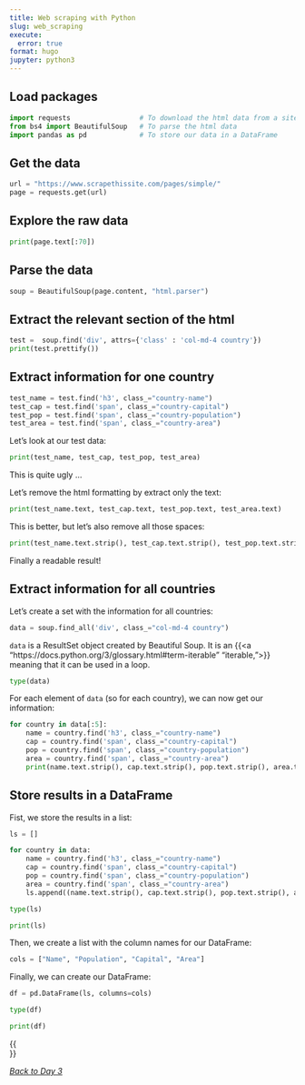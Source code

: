 ```yaml
---
title: Web scraping with Python
slug: web_scraping
execute:
  error: true
format: hugo
jupyter: python3
---
```


## Load packages

```python
import requests                 # To download the html data from a site
from bs4 import BeautifulSoup   # To parse the html data
import pandas as pd             # To store our data in a DataFrame
```

## Get the data

```python
url = "https://www.scrapethissite.com/pages/simple/"
page = requests.get(url)
```

## Explore the raw data

```python
print(page.text[:70])
```

## Parse the data

```python
soup = BeautifulSoup(page.content, "html.parser")
```

## Extract the relevant section of the html

```python
test =  soup.find('div', attrs={'class' : 'col-md-4 country'})
print(test.prettify())
```

## Extract information for one country

```python
test_name = test.find('h3', class_="country-name")
test_cap = test.find('span', class_="country-capital")
test_pop = test.find('span', class_="country-population")
test_area = test.find('span', class_="country-area")
```

Let's look at our test data:

```python
print(test_name, test_cap, test_pop, test_area)
```

This is quite ugly ...

Let's remove the html formatting by extract only the text:

```python
print(test_name.text, test_cap.text, test_pop.text, test_area.text)
```

This is better, but let's also remove all those spaces:

```python
print(test_name.text.strip(), test_cap.text.strip(), test_pop.text.strip(), test_area.text.strip())
```

Finally a readable result!

## Extract information for all countries

Let's create a set with the information for all countries:

```python
data = soup.find_all('div', class_="col-md-4 country")
```

`data` is a ResultSet object created by Beautiful Soup. It is an {{<a "https://docs.python.org/3/glossary.html#term-iterable" "iterable,">}} meaning that it can be used in a loop.

```python
type(data)
```

For each element of `data` (so for each country), we can now get our information:

```python
for country in data[:5]:
    name = country.find('h3', class_="country-name")
    cap = country.find('span', class_="country-capital")
    pop = country.find('span', class_="country-population")
    area = country.find('span', class_="country-area")
    print(name.text.strip(), cap.text.strip(), pop.text.strip(), area.text.strip())
```

## Store results in a DataFrame

Fist, we store the results in a list:

```python
ls = []

for country in data:
    name = country.find('h3', class_="country-name")
    cap = country.find('span', class_="country-capital")
    pop = country.find('span', class_="country-population")
    area = country.find('span', class_="country-area")
    ls.append((name.text.strip(), cap.text.strip(), pop.text.strip(), area.text.strip()))
```

```python
type(ls)
```

```python
print(ls)
```

Then, we create a list with the column names for our DataFrame:

```python
cols = ["Name", "Population", "Capital", "Area"]
```

Finally, we can create our DataFrame:

```python
df = pd.DataFrame(ls, columns=cols)
```

```python
type(df)
```

```python
print(df)
```

{{<br size="2">}}

*[Back to Day 3](/day3)*
